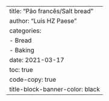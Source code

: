 ---
title: "Pão francês/Salt bread"
author: "Luis HZ Paese"
categories:
  - Bread
  - Baking
date: 2021-03-17
toc: true
code-copy: true
title-block-banner-color: black
---